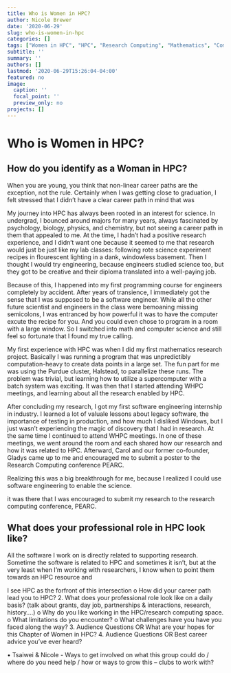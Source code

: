 ```yaml
---
title: Who is Women in HPC?
author: Nicole Brewer
date: '2020-06-29'
slug: who-is-women-in-hpc
categories: []
tags: ["Women in HPC", "HPC", "Research Computing", "Mathematics", "Computer Science", "Research"]
subtitle: ''
summary: ''
authors: []
lastmod: '2020-06-29T15:26:04-04:00'
featured: no
image:
  caption: ''
  focal_point: ''
  preview_only: no
projects: []
---
```


# Who is Women in HPC?

## How do you identify as a Woman in HPC?

When you are young, you think that non-linear career paths are the exception, not the rule. Certainly when I was getting close to graduation, I felt stressed that I didn't have a clear career path in mind that was

My journey into HPC has always been rooted in an interest for science. In undergrad, I bounced around majors for many years, always fascinated by psychology, biology, physics, and chemistry, but not seeing a career path in them that appealed to me. At the time, I hadn't had a positive research experience, and I didn't want one because it seemed to me that research would just be just like my lab classes: following rote science experiment recipes in flourescent lighting in a dank, windowless basement. Then I thought I would try engineering, because engineers studied science too, but they got to be creative and their diploma translated into a well-paying job.

Because of this, I happened into my first programming course for engineers completely by accident. After years of transience, I immediately got the sense that I was supposed to be a software engineer. While all the other future scientist and engineers in the class were bemoaning missing semicolons, I was entranced by how powerful it was to have the computer excute the recipe for you. And you could even chose to program in a room with a large window. So I switched into math and computer science and still feel so fortunate that I found my true calling.

My first experience with HPC was when I did my first mathematics research project. Basically I was running a program that was unpredictibly computation-heavy to create data points in a large set. The fun part for me was using the Purdue cluster, Halstead, to parallelize these runs. The problem was trivial, but learning how to utilize a supercomputer with a batch system was exciting. It was then that I started attending WHPC meetings, and learning about all the research enabled by HPC.

After concluding my research, I got my first software engineering internship in industry. I learned a lot of valuale lessons about legacy software, the importance of testing in production, and how much I disliked Windows, but I just wasn't experiencing the magic of discovery that I had in research. At the same time I continued to attend WHPC meetings. In one of these meetings, we went around the room and each shared how our research and how it was related to HPC. Afterward, Carol and our former co-founder, Gladys came up to me and encouraged me to submit a poster to the Research Computing conference PEARC. 

Realizing this was a big breakthrough for me, because I realized I could use software engineering to enable the science. 

it was there that I was encouraged to submit my research to the research computing conference, PEARC.

## What does your professional role in HPC look like?

All the software I work on is directly related to supporting research. Sometime the software is related to HPC and sometimes it isn't, but at the very least when I'm working with researchers, I know when to point them towards an HPC resource and 



I see HPC as the forfront of this intersection
o	How did your career path lead you to HPC?
2.	What does your professional role look like on a daily basis? (talk about grants, day job, partnerships & interactions, research, history....)
o	Why do you like working in the HPC/research computing space.
o	What limitations do you encounter?
o	What challenges have you have you faced along the way?
3.	Audience Questions OR What are your hopes for this Chapter of Women in HPC?
4.	Audience Questions OR Best career advice you’ve ever heard?

•	Tsaiwei & Nicole - Ways to get involved on what this group could do / where do you need help / how or ways to grow this – clubs to work with?


